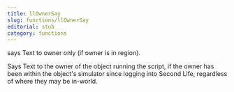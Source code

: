 ```yaml
---
title: llOwnerSay
slug: functions/llOwnerSay
editorial: stub
category: functions
---
```


<LSLFunction name="llOwnerSay"/>

says Text to owner only (if owner is in region).

Says Text to the owner of the object running the script, if the owner has been within the object's simulator since logging into Second Life, regardless of where they may be in-world.
